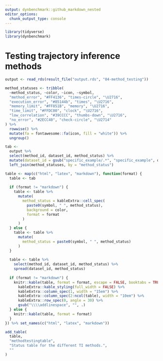 ```yaml
---
output: dynbenchmark::github_markdown_nested
editor_options: 
  chunk_output_type: console
---
```


```r
library(tidyverse)
library(dynbenchmark)
```

# Testing trajectory inference methods

```r
output <- read_rds(result_file("output.rds", "04-method_testing"))

method_statuses <- tribble(
  ~method_status, ~color, ~icon, ~symbol,
  "method_error", "#FF4136", "times-circle", "\U2716",
  "execution_error", "#85144b", "times", "\U2716",
  "memory_limit", "#FF851B", "memory", "\U2716",
  "time_limit", "#FFDC00", "clock", "\U2716",
  "low_correlation", "#39CCCC", "thumbs-down", "\U2716",
  "no_error", "#2ECC40", "check-circle", "\U2714"
) %>% 
  rowwise() %>% 
  mutate(fa = fontawesome::fa(icon, fill = "white")) %>% 
  ungroup()

tab <- 
  output %>%
  select(method_id, dataset_id, method_status) %>%
  mutate(dataset_id = gsub("specific_example/.*", "specific_example", dataset_id)) %>% 
  left_join(method_statuses, by = "method_status")
```


```r
table <- map(c("html", "latex", "markdown"), function(format) {
  table <- tab
  
  if (format != "markdown") {
    table <- table %>% 
      mutate(
        method_status = kableExtra::cell_spec(
          paste0(symbol, " ", method_status),
          background = color,
          format = format
        )
      ) 
  } else {
    table <- table %>% 
      mutate(
        method_status = paste0(symbol, " ", method_status)
      )
  }
  
  table <- table %>%
    select(method_id, dataset_id, method_status) %>% 
    spread(dataset_id, method_status)
  
  if (format != "markdown") {
    knitr::kable(table, format = format, escape = FALSE, booktabs = TRUE) %>% 
      kableExtra::kable_styling(full_width = FALSE) %>% 
      kableExtra::column_spec(1, width = "15em") %>% 
      kableExtra::column_spec(2:ncol(table), width = "10em") %>% 
      kableExtra::row_spec(0, angle = 30) %>% 
      gsub("\\\\addlinespace", "", .)
  } else {
    knitr::kable(table, format = format)
  }
}) %>% set_names(c("html", "latex", "markdown"))

add_table(
  table,
  "methodtestingtable",
  "Status table for the different TI methods.",
  ""
)

```
